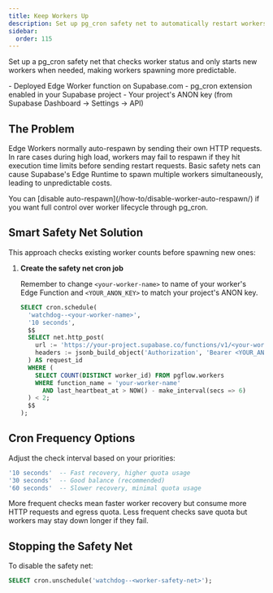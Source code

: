 ```yaml
---
title: Keep Workers Up
description: Set up pg_cron safety net to automatically restart workers and prevent uncontrolled spawning on Supabase.com
sidebar:
  order: 115
---
```



Set up a pg_cron safety net that checks worker status and only starts new workers when needed, making workers spawning more predictable.

<Aside type="caution" title="Prerequisites">
- Deployed Edge Worker function on Supabase.com
- pg_cron extension enabled in your Supabase project
- Your project's ANON key (from Supabase Dashboard → Settings → API)
</Aside>

## The Problem

Edge Workers normally auto-respawn by sending their own HTTP requests. In rare cases during high load, workers may fail to respawn if they hit execution time limits before sending restart requests. Basic safety nets can cause Supabase's Edge Runtime to spawn multiple workers simultaneously, leading to unpredictable costs.

<Aside type="tip">
You can [disable auto-respawn](/how-to/disable-worker-auto-respawn/) if you want full control over worker lifecycle through pg_cron.
</Aside>

## Smart Safety Net Solution

This approach checks existing worker counts before spawning new ones:

<Steps>

1. **Create the safety net cron job**

   Remember to change `<your-worker-name>` to name of your worker's Edge Function and `<YOUR_ANON_KEY>` to match your project's ANON key.

   ```sql
   SELECT cron.schedule(
     'watchdog--<your-worker-name>',
     '10 seconds',
     $$
     SELECT net.http_post(
       url := 'https://your-project.supabase.co/functions/v1/<your-worker-name>',
       headers := jsonb_build_object('Authorization', 'Bearer <YOUR_ANON_KEY>')
     ) AS request_id
     WHERE (
       SELECT COUNT(DISTINCT worker_id) FROM pgflow.workers
       WHERE function_name = 'your-worker-name'
         AND last_heartbeat_at > NOW() - make_interval(secs => 6)
     ) < 2;
     $$
   );
   ```

</Steps>

## Cron Frequency Options

Adjust the check interval based on your priorities:
```sql
'10 seconds'  -- Fast recovery, higher quota usage
'30 seconds'  -- Good balance (recommended)
'60 seconds'  -- Slower recovery, minimal quota usage
```

<Aside type="tip" title="Frequency Trade-offs">
More frequent checks mean faster worker recovery but consume more HTTP requests and egress quota. Less frequent checks save quota but workers may stay down longer if they fail.
</Aside>

## Stopping the Safety Net

To disable the safety net:
```sql
SELECT cron.unschedule('watchdog--<worker-safety-net>');
```

